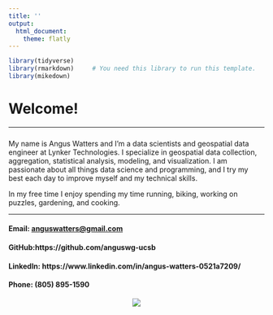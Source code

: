 ```yaml
---
title: ''
output:
  html_document:
    theme: flatly
---
```


```r
library(tidyverse)
library(rmarkdown)     # You need this library to run this template.
library(mikedown)   
```

#  **Welcome!**

------------------------------------------------------------------------

###

My name is Angus Watters and I'm a data scientists and geospatial data engineer at Lynker Technologies. I specialize in geospatial data collection, aggregation, statistical analysis, modeling, and visualization. I am passionate about all things data science and programming, and I try my best each day to improve myself and my technical skills.
 
In my free time I enjoy spending my time running, biking, working on puzzles, gardening, and cooking.

------------------------------------------------------------------------

#### **Email:** [anguswatters\@gmail.com](mailto:anguswatters@gmail.com){.email}<br>

#### **GitHub:**https://github.com/anguswg-ucsb

#### **LinkedIn:** https://www.linkedin.com/in/angus-watters-0521a7209/<br>

#### **Phone:** (805) 895-1590

<center>![](UCSB-about-me.jpg)</center>
